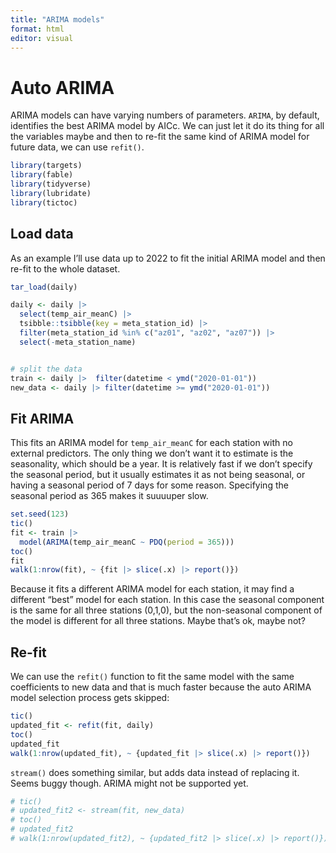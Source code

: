 ```yaml
---
title: "ARIMA models"
format: html
editor: visual
---
```


# Auto ARIMA

ARIMA models can have varying numbers of parameters.
`ARIMA`, by default, identifies the best ARIMA model by AICc.
We can just let it do its thing for all the variables maybe and then to re-fit the same kind of ARIMA model for future data, we can use `refit()`.

```r
library(targets)
library(fable)
library(tidyverse)
library(lubridate)
library(tictoc)
```

## Load data

As an example I'll use data up to 2022 to fit the initial ARIMA model and then re-fit to the whole dataset.

```r
tar_load(daily)

daily <- daily |> 
  select(temp_air_meanC) |> 
  tsibble::tsibble(key = meta_station_id) |> 
  filter(meta_station_id %in% c("az01", "az02", "az07")) |> 
  select(-meta_station_name)


# split the data
train <- daily |>  filter(datetime < ymd("2020-01-01"))
new_data <- daily |> filter(datetime >= ymd("2020-01-01"))
```

## Fit ARIMA

This fits an ARIMA model for `temp_air_meanC` for each station with no external predictors.
The only thing we don't want it to estimate is the seasonality, which should be a year.
It is relatively fast if we don't specify the seasonal period, but it usually estimates it as not being seasonal, or having a seasonal period of 7 days for some reason.
Specifying the seasonal period as 365 makes it suuuuper slow.

```r
set.seed(123)
tic()
fit <- train |> 
  model(ARIMA(temp_air_meanC ~ PDQ(period = 365)))
toc()
fit
walk(1:nrow(fit), ~ {fit |> slice(.x) |> report()})
```

Because it fits a different ARIMA model for each station, it may find a different "best" model for each station.
In this case the seasonal component is the same for all three stations (0,1,0), but the non-seasonal component of the model is different for all three stations.
Maybe that's ok, maybe not?

## Re-fit

We can use the `refit()` function to fit the same model with the same coefficients to new data and that is much faster because the auto ARIMA model selection process gets skipped:

```r
tic()
updated_fit <- refit(fit, daily)
toc()
updated_fit
walk(1:nrow(updated_fit), ~ {updated_fit |> slice(.x) |> report()})
```

`stream()` does something similar, but adds data instead of replacing it.
Seems buggy though.
ARIMA might not be supported yet.

```r
# tic()
# updated_fit2 <- stream(fit, new_data)
# toc()
# updated_fit2
# walk(1:nrow(updated_fit2), ~ {updated_fit2 |> slice(.x) |> report()})
```


